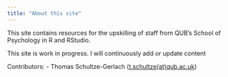 ```yaml
---
title: "About this site"
---
```


This site contains resources for the upskilling of staff from QUB's School of Psychology in R and RStudio.


::: {.alert .alert-warning}
This site is work in progress. I will continuously add or update content
:::

Contributors:
- Thomas Schultze-Gerlach ([t.schultze(at)qub.ac.uk](mailto:t.schultze@qub.ac.uk))

